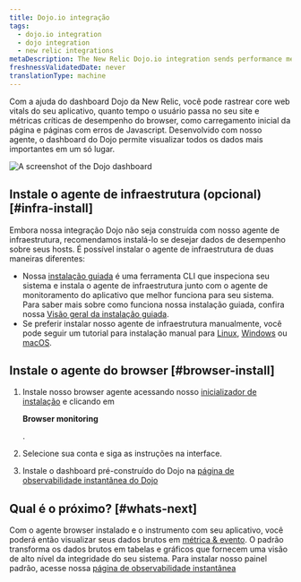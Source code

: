 ```yaml
---
title: Dojo.io integração
tags:
  - dojo.io integration
  - dojo integration
  - new relic integrations
metaDescription: The New Relic Dojo.io integration sends performance metrics and inventory data from your Dojo.io framework to the New Relic platform.
freshnessValidatedDate: never
translationType: machine
---
```



Com a ajuda do dashboard Dojo da New Relic, você pode rastrear core web vitals do seu aplicativo, quanto tempo o usuário passa no seu site e métricas críticas de desempenho do browser, como carregamento inicial da página e páginas com erros de Javascript. Desenvolvido com nosso <InlinePopover type="browser"/>agente, o dashboard do Dojo permite visualizar todos os dados mais importantes em um só lugar.

<img
  title="dashboard-example.png"
  alt="A screenshot of the Dojo dashboard"
  src={dojodashboard}
/>

## Instale o agente de infraestrutura (opcional) [#infra-install]

Embora nossa integração Dojo não seja construída com nosso agente de infraestrutura, recomendamos instalá-lo se desejar dados de desempenho sobre seus hosts. É possível instalar o agente de infraestrutura de duas maneiras diferentes:

* Nossa [instalação guiada](https://one.newrelic.com/nr1-core?state=4f81feab-35f7-e97e-9903-52510f8542bd) é uma ferramenta CLI que inspeciona seu sistema e instala o agente de infraestrutura junto com o agente de monitoramento do aplicativo que melhor funciona para seu sistema. Para saber mais sobre como funciona nossa instalação guiada, confira nossa [Visão geral da instalação guiada](/docs/infrastructure/host-integrations/installation/new-relic-guided-install-overview).
* Se preferir instalar nosso agente de infraestrutura manualmente, você pode seguir um tutorial para instalação manual para [Linux](/docs/infrastructure/install-infrastructure-agent/linux-installation/install-infrastructure-monitoring-agent-linux), [Windows](/docs/infrastructure/install-infrastructure-agent/windows-installation/install-infrastructure-monitoring-agent-windows/) ou [macOS](/docs/infrastructure/install-infrastructure-agent/macos-installation/install-infrastructure-monitoring-agent-macos/).

## Instale o agente do browser [#browser-install]

1. Instale nosso browser agente acessando nosso [inicializador de instalação](https://one.newrelic.com/marketplace?account=3510613&state=79352429-fa28-4c25-1123-30c4b23ff83c) e clicando em

   <DoNotTranslate>**Browser monitoring**</DoNotTranslate>

   .

2. Selecione sua conta e siga as instruções na interface.

3. Instale o dashboard pré-construído do Dojo na [página de observabilidade instantânea do Dojo](https://newrelic.com/instant-observability/dojo)

## Qual é o próximo? [#whats-next]

Com o agente browser instalado e o instrumento com seu aplicativo, você poderá então visualizar seus dados brutos em [métrica & evento](/docs/query-your-data/explore-query-data/browse-data/introduction-data-explorer/). O <InlinePopover type="dashboards"/>padrão transforma os dados brutos em tabelas e gráficos que fornecem uma visão de alto nível da integridade do seu sistema. Para instalar nosso painel padrão, acesse nossa [página de observabilidade instantânea](https://newrelic.com/instant-observability/)